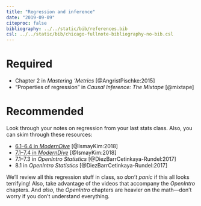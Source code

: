 ```yaml
---
title: "Regression and inference"
date: "2019-09-09"
citeproc: false
bibliography: ../../static/bib/references.bib
csl: ../../static/bib/chicago-fullnote-bibliography-no-bib.csl
---
```


# Required

- <i class="fas fa-book"></i> Chapter 2 in *Mastering 'Metrics* [@AngristPischke:2015]
- <i class="fas fa-book"></i> "Properties of regression" in *Causal Inference: The Mixtape* [@mixtape]

# Recommended

Look through your notes on regression from your last stats class. Also, you can skim through these resources:

- <i class="fas fa-book"></i> [6.1–6.4 in *ModernDive*](https://moderndive.com/6-regression.html) [@IsmayKim:2018]
- <i class="fas fa-book"></i> [7.1–7.4 in *ModernDive*](https://moderndive.com/7-multiple-regression.html) [@IsmayKim:2018]
- <i class="fas fa-book"></i> 7.1–7.3 in *OpenIntro Statistics* [@DiezBarrCetinkaya-Rundel:2017]
- <i class="fas fa-book"></i> 8.1 in *OpenIntro Statistics* [@DiezBarrCetinkaya-Rundel:2017]

We'll review all this regression stuff in class, so *don't panic* if this all looks terrifying! Also, take advantage of the videos that accompany the *OpenIntro* chapters. And *also*, the *OpenIntro* chapters are heavier on the math—don't worry if you don't understand everything.

